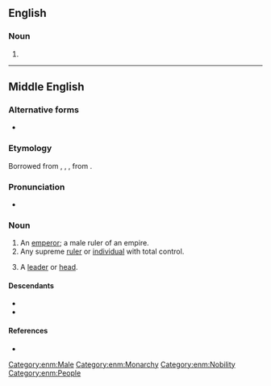 ==English==

===Noun===
{{en-noun}}

# {{obsolete spelling of|emperor|lang=en}}

----

==Middle English==

===Alternative forms===
* {{alter|enm|empereur|aumperour|imparur|emperoure|emperowre|emprowre|emparur|emperere}}

===Etymology===
Borrowed from {{bor|enm|fro|empereor}}, {{m|fro|ampereor}}, {{m|fro|empereür}}, from {{der|enm|la|imperātor}}.

===Pronunciation===
* {{IPA|lang=enm|/ɛmpəˈruːr/|/ˈɛmpərur/|/ˈɛmpərər/|/au̯m-/}}

===Noun===
{{enm-noun|emperours}}

# An [[emperor]]; a male ruler of an empire.
# Any supreme [[ruler]] or [[individual]] with total control.
# {{lb|enm|rare}} A [[leader]] or [[head]].

====Descendants====
* {{desc|en|emperor}}
* {{desc|sco|emperor}}

====References====
* {{R:MED Online|entry= emperǒur |part of speech=n|id= MED13459 |accessdate=2019-03-24}}

[[Category:enm:Male]]
[[Category:enm:Monarchy]]
[[Category:enm:Nobility]]
[[Category:enm:People]]